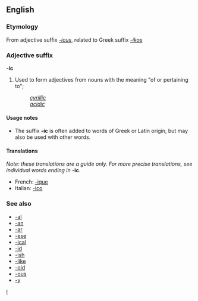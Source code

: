 ==English==
===Etymology===
From {{L.}} adjective suffix ''[[-icus]]'', related to Greek suffix ''[[-ikos]]''

===Adjective suffix===
'''-ic'''

#Used to form adjectives from nouns with the meaning "of or pertaining to";
#:''[[cyrillic]]''
#:''[[acidic]]''

====Usage notes====
*The suffix '''-ic''' is often added to words of Greek or Latin origin, but may also be used with other words.

====Translations====
''Note: these translations are a guide only.  For more precise translations, see individual words ending in'' '''-ic'''.
*French: [[-ique]]
*Italian: [[-ico]]

===See also===
*[[-al]]
*[[-an]]
*[[-ar]]
*[[-ese]]
*[[-ical]]
*[[-id]]
*[[-ish]]
*[[-like]]
*[[-oid]]
*[[-ous]]
*[[-y]]

[[Category:English suffixes|I]]